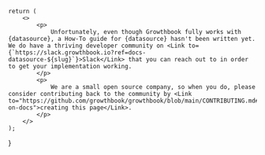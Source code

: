 
    return (
        <>
            <p>
                Unfortunately, even though Growthbook fully works with {datasource}, a How-To guide for {datasource} hasn't been written yet.  We do have a thriving developer community on <Link to={`https://slack.growthbook.io?ref=docs-datasource-${slug}`}>Slack</Link> that you can reach out to in order to get your implementation working. 
            </p>
            <p>
                We are a small open source company, so when you do, please consider contributing back to the community by <Link to="https://github.com/growthbook/growthbook/blob/main/CONTRIBUTING.md#working-on-docs">creating this page</Link>. 
            </p>
        </>
    );
}
